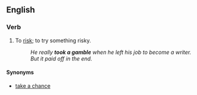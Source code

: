 ==English==

===Verb===
{{infl|en|verb|head=[[take]] [[a]] [[gamble]]}}

# {{idiom}} To [[risk]]; to try something risky.
#: ''He really '''took a gamble''' when he left his job to become a writer. But it paid off in the end.''

====Synonyms====
* [[take a chance]]